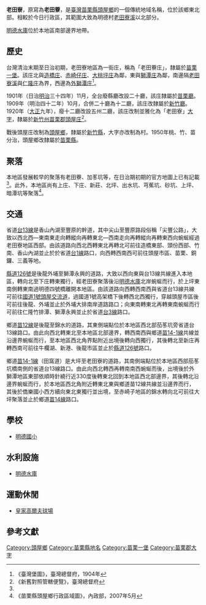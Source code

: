 {{noteTA　
|1 = zh-cn:庄; zh-hk:庄; zh-tw:庄;
}}
'''老田寮'''，原寫為'''老田藔'''，是[[臺灣|臺灣]][[苗栗縣|苗栗縣]][[頭屋鄉|頭屋鄉]]的一個傳統地域名稱，位於該鄉東北部。相較於今日行政區，其範圍大致為明德村[[老田寮溪|老田寮溪]]以北部分。

[[明德水庫|明德水庫]]位於本地區南部邊界地帶。

==歷史==
台灣清治末期至日治初期，老田寮地區為一街庄，稱為「老田藔庄」，隸屬於[[苗栗一堡|苗栗一堡]]。該庄北與[[造橋_(大字)|造橋庄]]、[[赤崎仔庄|赤崎仔庄]]、[[大桃坪庄|大桃坪庄]]為鄰，東與[[獅潭_(大字)|獅潭庄]]為鄰，南邊隔[[老田寮溪|老田寮溪]]與[[仁隆庄|仁隆庄]]為界，西邊為[[外獅潭庄|外獅潭庄]]<ref name="臺灣堡圖">《臺灣堡圖》，臺灣總督府，1904年</ref>。

1901年（日治[[明治|明治]]三十四年）11月，全台廢縣廳改設二十廳，該庄隸屬於[[苗栗廳|苗栗廳]]。1909年（明治四十二年）10月，合併二十廳為十二廳，該庄改隸屬於[[新竹廳|新竹廳]]。1920年（[[大正|大正]]九年），廢十二廳改設五州二廳，該庄改制並雅化為「老田寮」[[大字|大字]]，隸屬於[[新竹州|新竹州]][[苗栗郡|苗栗郡]][[頭屋庄|頭屋庄]]<ref>《新舊對照管轄便覽》，臺灣總督府</ref>。

戰後頭屋庄改制為[[頭屋鄉|頭屋鄉]]，隸屬於[[新竹縣|新竹縣]]，大字亦改制為村。1950年桃、竹、苗分治，頭屋鄉改隸屬於[[苗栗縣|苗栗縣]]。

==聚落==
本地區發展較早的聚落有老田藔、加苳坑等，在日治期初期的官方地圖上已有記載<ref name="臺灣堡圖"/>。此外，本地區尚有上庄、下庄、新莊、北坪、出水坑、芎蕉坑、砂坑、上坪、暗潭坑等聚落<ref>《苗栗縣頭屋鄉行政區域圖》，內政部，2007年5月</ref>。

==交通==
省道[[台13線|台13線]]是香山內湖至豐原的幹道，其中尖山至豐原路段俗稱「尖豐公路」，大致以西北西—東南東走向轉縱向再轉東北—西南走向再轉縱向再轉東西向蜿蜒經過老田寮地區西部。由該道路向西北西轉東北再轉北可前往造橋東部、頭份西部、竹南、香山內湖並止於於省道[[台1線|台1線]]路口，向西轉西南西可前往頭屋市區、苗栗、銅鑼、三義等地。

[[縣道126號|縣道126號]]是後龍外埔至獅潭永興的道路，大致以西向東與台13線共線進入本地區，轉向北至下庄轉東獨行，經老田寮聚落後沿[[明德水庫|明德水庫]]北岸蜿蜒而行，於上坪東南側轉東南過明德四號橋離開本地區。由該道路向西轉西南西與省道台13線共線可前往[[中山高速公路|國道1號]][[頭屋交流道|頭屋交流道]]，過國道1號高架橋下後轉西北西獨行，穿越頭屋市區後可前往後龍、外埔並止於外埔大排南岸道路路口；向東南轉東北再轉東南蜿蜒而行可前往仁隆竹排潭、獅潭永興並止於省道[[台3線|台3線]]路口。

鄉道[[苗12線|苗12線]]是後龍至錦水的道路，其東側端點位於本地區西北部茄苳坑旁省道台13線路口。由此向西北轉東北至本地區北部邊界，轉西南西與鄉道[[苗14-1線|苗14-1線]]共線並沿邊界蜿蜒而行，至本地區西北角界點附近出境後轉向西獨行，其後轉北至新庄再轉西南可前往牛欄湖、新港、後龍市區並止於[[縣道126號|縣道126號]]路口。

鄉道[[苗14-1線|苗14-1線]]（田窩道）是大坪至老田寮的道路，其南側端點位於本地區西部茄苳坑橋南側的省道台13線路口。由此向西北轉西再轉南南西蜿蜒而後，出境後於外獅潭地區東部依順時針繞行近330度後轉東北回到本地區西北部邊界，其後轉北沿邊界蜿蜒而行，於本地區西北角附近轉東北東與鄉道苗12線共線並沿邊界而行，其後於僑樂國小西方續向東北東獨行並出境，至赤崎子地區的錦水轉向北可前往大坪聚落並止於鄉道[[苗14線|苗14線]]路口。

==學校==
*[[明德國小|明德國小]]

==水利設施==
*[[明德水庫|明德水庫]]

==運動休閒==
*[[皇家高爾夫球場|皇家高爾夫球場]]

==參考文獻==
{{reflist}}

{{苗栗郡}}

[[Category:頭屋鄉|Category:頭屋鄉]]
[[Category:苗栗縣地名|Category:苗栗縣地名]]
[[Category:苗栗一堡|Category:苗栗一堡]]
[[Category:苗栗郡大字|Category:苗栗郡大字]]